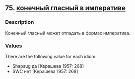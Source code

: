 ## 75. <a href =  'https://agricolamz.github.io/The_Circassian_Isoglosses_Database/75.html'>конечный гласный в императиве</a>
### Description

Конечный гласный может отпадать в формах императива.

### Values
There are the following value for each idiom:

* Shapsug  да [Керашева 1957: 268] 
* SWC  нет [Керашева 1957: 268] 

